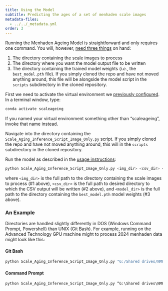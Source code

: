 ```yaml
---
title: Using the Model
subtitle: Predicting the ages of a set of menhaden scale images
metadata-files:
  - ../../_metadata.yml
order: 3
---
```


Running the Menhaden Ageing Model is straightforward and only requires one command. You will, however, [need three things](../../index.qmd#usage) on hand:

1. The directory containing the scale images to process
2. The directory where you want the model output file to be written
3. The directory containing the trained model weights (*i.e.*, the `best_model.pth` file). If you simply cloned the repo and have not moved anything around, this file will be alongside the model script in the `scripts` subdirectory in the cloned repository.

First we need to activate the virtual environment we [previously configured](setup.qmd#create-a-virtual-environment). In a terminal window, type:

```bash
conda activate scaleageing
```

:::{.callout-tip}
If you named your virtual environment something other than "scaleageing", invoke that name instead.
:::

Navigate into the directory containing the `Scale_Aging_Inference_Script_Image_Only.py` script. If you simply cloned the repo and have not moved anything around, this will in the `scripts` subdirectory in the cloned repository.

Run the model as described in the [usage instructions](../../index.qmd#usage):

```bash
python Scale_Aging_Inference_Script_Image_Only.py <img_dir> <csv_dir> <model_dir>
```

where `<img_dir>` is the full path to the directory containing the scale images to process (#1 above), `<csv_dir>` is the full path to desired directory to which the CSV output will be written  (#2 above), and `<model_dir>` is the full path to the directory containing the `best_model.pth` model weights (#3 above).

### An Example

Directories are handled slightly differently in DOS (Windows Command Prompt, Powershell) than UNIX (Git Bash). For example, running on the Advanced Technology GPU machine might to process 2024 menhaden data might look like this:

#### Git Bash

```bash
python Scale_Aging_Inference_Script_Image_Only.py "G:/Shared drives/NMFS SEFSC FATES Advanced Technology/BIOLOGY_LIFE_HISTORY_DATA/Atlantic menhaden to be tested w active learning/subset" "G:/Shared drives/NMFS SEFSC FATES Advanced Technology/BIOLOGY_LIFE_HISTORY_DATA/Atlantic menhaden to be tested w active learning/model_age_predictions" "C:/Users/user.name/Documents/GitHubRepos/FATES-BLH-ScaleAgeing/scripts"
```

#### Command Prompt

```dosbat
python Scale_Aging_Inference_Script_Image_Only.py “G:\Shared drives\NMFS SEFSC FATES Advanced Technology\BIOLOGY_LIFE_HISTORY_DATA\Atlantic menhaden to be tested w active learning\subset” “C:\Shared drives\NMFS SEFSC FATES Advanced Technology\BIOLOGY_LIFE_HISTORY_DATA\Atlantic menhaden to be tested w active learning\model_age_predictions” “C:\Users\user.name\Documents\GitHubRepos\FATES-BLH-ScaleAgeing\scripts”
```